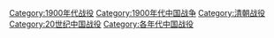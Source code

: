 [[Category:1900年代战役|Category:1900年代战役]]
[[Category:1900年代中国战争|Category:1900年代中国战争]]
[[Category:清朝战役|Category:清朝战役]]
[[Category:20世纪中国战役|Category:20世纪中国战役]]
[[Category:各年代中国战役|Category:各年代中国战役]]